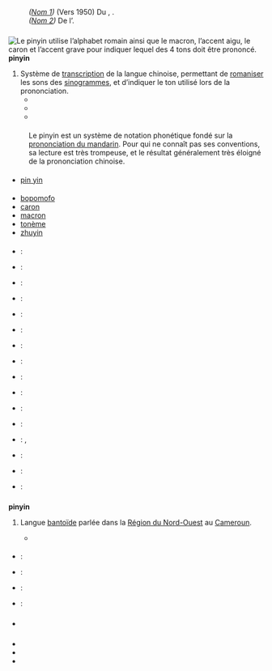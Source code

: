 == {{langue|fr}} ==
=== {{S|étymologie}} ===
: ''([[#fr-nom-1|Nom 1]])'' (Vers 1950) Du {{étyl|zh|fr|mot=拼音|tr=pīnyīn}}, {{composé de|拼|tr1=pīn|sens1=épeler|音|tr2=yīn|sens2=son|lang=zh|nocat=oui}}.
: ''([[#fr-nom-2|Nom 2]])'' De l’{{étyl|en|fr|mot=Pinyin}}.

=== {{S|nom|fr|num=1}} ===
[[Image:Pinyin accents.svg|thumb|Le '''pinyin''' utilise l’alphabet romain ainsi que le [[macron]], l’accent aigu, le [[caron]] et l’accent grave pour indiquer lequel des 4 tons doit être prononcé.]]
'''pinyin''' {{pron|pin.jin|fr}} {{m}} {{invar}}
# Système de [[transcription]] de la langue chinoise, permettant de [[romanisation|romaniser]] les sons des [[sinogramme]]s, et d’indiquer le ton utilisé lors de la prononciation.
#* {{exemple | lang=fr | Shanghaï s’écrit ''上海'' en sinogrammes, et ''Shànghǎi'' en '''pinyin'''.}}
#* {{exemple | lang=fr | Le '''pinyin''' fut développé en République populaire de Chine.}}
#* {{exemple|La perception qu’on a du '''''pinyin''''' en Chine a changé ces dernières années depuis que celui-ci est utilisé pour la saisie informatique des textes.|source=Viviane Alleton, ''L’écriture chinoise: Le défi de la modernité'', 2008|lang=fr}}

==== {{S|notes}} ====
: Le pinyin est un système de notation phonétique fondé sur la [[Annexe:Prononciation/chinois|prononciation du mandarin]]. Pour qui ne connaît pas ses conventions, sa lecture est très trompeuse, et le résultat généralement très éloigné de la prononciation chinoise.

==== {{S|variantes}} ====
* [[pin yin]]

==== {{S|vocabulaire}} ====
* [[bopomofo]]
* [[caron]]
* [[macron]]
* [[tonème]]
* [[zhuyin]]

==== {{S|traductions}} ====
{{trad-début}}
* {{T|en}} : {{trad+|en|pinyin}}
* {{T|ar}} : {{trad-|ar|بينيين|R=bynyyn}}
* {{T|bg}} : {{trad-|bg|пинин|R=pinin}}
* {{T|zh}} : {{trad+|zh|拼音|R=pīnyīn}}
* {{T|ko}} : {{trad-|ko|병음|R=byeongeum}}
* {{T|da}} : {{trad+|da|pinyin}}
* {{T|es}} : {{trad-|es|pinyin}}
* {{T|eo}} : {{trad+|eo|pinjino}}
* {{T|he}} : {{trad-|he|פין-יין|R=pyn-yyn}}
* {{T|hu}} : {{trad+|hu|pinjin}}
* {{T|is}} : {{trad-|is|pinyin}}
* {{T|it}} : {{trad+|it|pinyin}}
* {{T|ja}} : {{trad+|ja|拼音|R=pin’in}}, {{trad+|ja|ピンイン|tr=pin’in}}
* {{T|oc}} : {{trad-|oc|pinyin}}
* {{T|fa}} : {{trad-|fa|پینیین|R=pynyyn}}
* {{T|ru}} : {{trad+|ru|пиньинь}}
{{trad-fin}}

=== {{S|nom|fr|num=2}} ===
'''pinyin''' {{pron|pin.jin|fr}} {{m}} {{au singulier uniquement|fr}}
# {{langues|fr}} Langue [[bantoïde]] parlée dans la [[Région du Nord-Ouest]] au [[Cameroun]].
#*{{exemple|lang=fr}}

==== {{S|notes}} ====
: {{note code langue}}

==== {{S|traductions}} ====
{{trad-début}}
* {{T|en}} : {{trad+|en|Pinyin}}
* {{T|ja}} : {{trad-|ja|ピニン語|tr=Piningo}}
* {{T|oc}} : {{trad-|oc|pinyin}}
* {{T|sw}} : {{trad-|sw|kipinyin}}
{{trad-fin}}

=== {{S|prononciation}} ===
* {{écouter|lang=fr|France (Île-de-France)|pin.jin|audio=LL-Q150 (fra)-Assassas77-pinyin.wav}}

=== {{S|voir aussi}} ===
* {{WP}}
* {{WP|Pinyin (langue)}}
* {{catégorie langue|spéc1=du Cameroun}}
